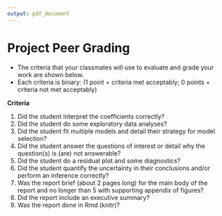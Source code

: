 ```yaml
---
output: pdf_document
---
```

# Project Peer Grading

* The criteria that your classmates will use to evaluate and grade your work are shown below.
* Each criteria is binary: (1 point = criteria met acceptably; 0 points = criteria not met acceptably)

**Criteria**

1. Did the student interpret the coefficients correctly?
1. Did the student do some exploratory data analyses?
1. Did the student fit multiple models and detail their strategy for model selection?
1. Did the student answer the questions of interest or detail why the question(s) is (are) not answerable?
1. Did the student do a residual plot and some diagnostics?
1. Did the student quantify the uncertainty in their conclusions and/or perform an inference correctly?
1. Was the report brief (about 2 pages long) for the main body of the report and no longer than 5 with supporting appendix of figures?
1. Did the report include an executive summary?
1. Was the report done in Rmd (knitr)? 

